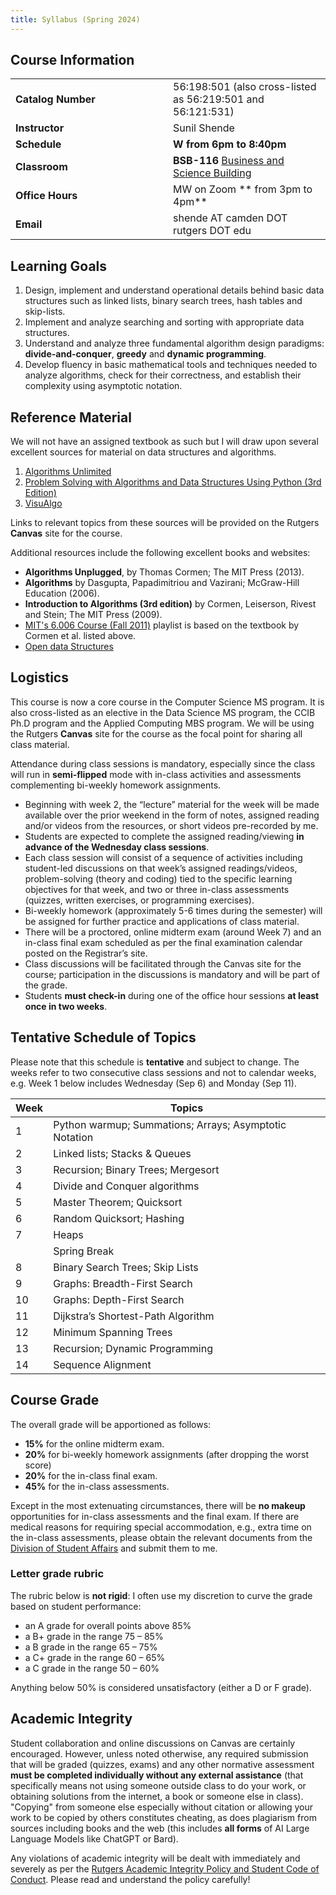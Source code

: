 ```yaml
---
title: Syllabus (Spring 2024)
---
```

## Course Information
| | |
| -- | -- |
| **Catalog Number** | 56:198:501 (also cross-listed as 56:219:501 and 56:121:531) |
| **Instructor** | Sunil Shende |
| **Schedule** | **W from 6pm to 8:40pm** |
| **Classroom** | **BSB-116** [Business and Science Building](https://maps.rutgers.edu/#/?lat=39.948855&lng=-75.123362&selected=7073&sidebar=true&underConstructionState=true&zoom=19) |
| **Office Hours** | MW on Zoom ** from 3pm to 4pm** |
| **Email** | shende AT camden DOT rutgers DOT edu |


## Learning Goals

1. Design, implement and understand operational details behind basic data structures such as
linked lists, binary search trees, hash tables and skip-lists. 
2. Implement and analyze searching and sorting with appropriate 
data structures. 
3. Understand and analyze three fundamental algorithm design paradigms: **divide-and-conquer**,
**greedy** and **dynamic programming**.
4. Develop fluency in basic mathematical tools and techniques needed to analyze algorithms, 
check for their correctness, and establish their complexity using asymptotic notation. 

## Reference Material

We will not have an assigned textbook as such but I will draw upon several
excellent sources for material on data structures and algorithms. 

1. [Algorithms Unlimited](https://www.algorithmsilluminated.org/)
2. [Problem Solving with Algorithms and Data Structures Using Python (3rd Edition)](https://runestone.academy/ns/books/published/pythonds3/index.html?mode=browsing)
3. [VisuAlgo](https://visualgo.net/en/)

Links to relevant topics from these sources will be provided on the Rutgers **Canvas** site 
for the course.

Additional resources include the following excellent books and websites:

-   **Algorithms Unplugged**, by Thomas Cormen; The MIT Press (2013).
-   **Algorithms** by Dasgupta, Papadimitriou and Vazirani; McGraw-Hill
    Education (2006).
-   **Introduction to Algorithms (3rd edition)** by Cormen, Leiserson,
    Rivest and Stein; The MIT Press (2009).
-   [MIT\'s 6.006 Course (Fall 2011)](http://ocw.mit.edu/courses/electrical-engineering-and-computer-science/6-006-introduction-to-algorithms-fall-2011/)
playlist is based on the textbook by Cormen et al. listed above.
-   [Open data Structures](https://opendatastructures.org/)


## Logistics

This course is now a core course in the Computer Science MS program. It is also 
cross-listed as an elective in the Data Science MS program, the CCIB Ph.D program and the
Applied Computing MBS program. We will be using the Rutgers **Canvas**
site for the course as the focal point for sharing all
class material. 

Attendance during class sessions is mandatory, 
especially since the class will run in **semi-flipped** mode with in-class activities and 
assessments complementing bi-weekly homework assignments.

-   Beginning with week 2, the "lecture" material for the week will be made available over the prior
    weekend in the form 
    of notes, assigned reading and/or videos from the resources, or short videos pre-recorded by me.
-   Students are expected to complete the assigned reading/viewing 
    **in advance of the Wednesday class sessions**. 
-   Each class session will consist of a sequence of activities including student-led 
    discussions on that week's assigned readings/videos, problem-solving (theory and coding) 
    tied to the specific learning objectives for that week, and two or three in-class assessments 
    (quizzes, written exercises, or programming exercises).
-   Bi-weekly homework (approximately 5-6 times during the semester) will be assigned for further 
    practice and applications of class material. 
-   There will be a proctored, online midterm exam (around Week 7) and an 
    in-class final exam scheduled as 
    per the final examination calendar posted on the Registrar's site.
-   Class discussions will be facilitated through the Canvas site for
    the course; participation in the discussions is mandatory and will 
    be part of the grade.
-   Students **must check-in** during one
    of the office hour sessions **at least once in two weeks**. 

## Tentative Schedule of Topics

Please note that this schedule is **tentative** and subject to change. The weeks refer to two consecutive class sessions and not to calendar weeks, e.g. Week 1 below includes Wednesday (Sep 6) and Monday (Sep 11).

| **Week** | **Topics** |
| -- | -- |
| 1 | Python warmup; Summations; Arrays; Asymptotic Notation |
| 2 | Linked lists; Stacks & Queues |
| 3 | Recursion; Binary Trees; Mergesort | 
| 4 | Divide and Conquer algorithms |
| 5 | Master Theorem; Quicksort |
| 6 | Random Quicksort; Hashing |
| 7 | Heaps |
| | Spring Break | 
| 8 | Binary Search Trees; Skip Lists | 
| 9 | Graphs: Breadth-First Search | 
| 10 | Graphs: Depth-First Search | 
| 11 | Dijkstra's Shortest-Path Algorithm | 
| 12 | Minimum Spanning Trees | 
| 13 | Recursion; Dynamic Programming |
| 14 | Sequence Alignment |

## Course Grade

The overall grade will be apportioned as follows:

-   **15%** for the online midterm exam.
-   **20%** for bi-weekly homework assignments (after dropping the worst score)
-   **20%** for the in-class final exam.
-   **45%** for the in-class assessments. 

Except in the most extenuating circumstances, there will be
**no makeup** opportunities for in-class assessments and the final exam.
If there are medical reasons for requiring special 
accommodation, e.g., extra time on the in-class assessments, please 
obtain the relevant documents from the [Division of Student
Affairs](https://studentaffairs.camden.rutgers.edu/) and submit them to me.

### Letter grade rubric

The rubric below is **not rigid**: I often use my discretion to curve the grade based on 
student performance:

- an A grade for overall points above 85%
- a B+ grade in the range 75 -- 85%
- a B grade in the range 65 -- 75%
- a C+ grade in the range 60 -- 65%
- a C grade in the range 50 -- 60%

Anything below 50% is considered unsatisfactory (either a D or F grade).

## Academic Integrity

Student collaboration and online discussions on Canvas are certainly
encouraged. However, unless noted otherwise, any required submission that will be graded
(quizzes, exams) and any other normative
assessment **must be completed individually without any external
assistance** (that specifically means not using someone outside class to
do your work, or obtaining solutions from the internet, a book or
someone else in class). \"Copying\" from someone else especially without
citation or allowing your work to be copied by others constitutes
cheating, as does plagiarism from sources including books and the web 
(this includes **all forms** of AI Large Language Models like ChatGPT or Bard). 

Any violations of academic integrity will be dealt with immediately and
severely as per the [Rutgers Academic Integrity Policy and Student Code
of
Conduct](https://deanofstudents.camden.rutgers.edu/academic-integrity).
Please read and understand the policy carefully!


